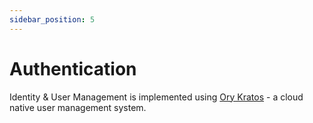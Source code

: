 ```yaml
---
sidebar_position: 5
---
```


# Authentication

Identity & User Management is implemented using [Ory Kratos](https://www.ory.sh/kratos/) - a cloud native user management system.

